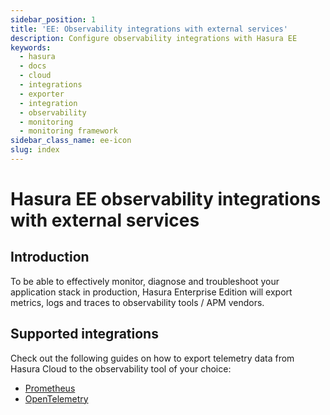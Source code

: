 ```yaml
---
sidebar_position: 1
title: 'EE: Observability integrations with external services'
description: Configure observability integrations with Hasura EE
keywords:
  - hasura
  - docs
  - cloud
  - integrations
  - exporter
  - integration
  - observability
  - monitoring
  - monitoring framework
sidebar_class_name: ee-icon
slug: index
---
```



# Hasura EE observability integrations with external services

<ProductBadge pro ee />

## Introduction

To be able to effectively monitor, diagnose and troubleshoot your application stack in production, Hasura Enterprise
Edition will export metrics, logs and traces to observability tools / APM vendors.

## Supported integrations

Check out the following guides on how to export telemetry data from Hasura Cloud to the observability tool of your
choice:

- [Prometheus](prometheus/index.mdx)
- [OpenTelemetry](/observability/opentelemetry/index.mdx)
